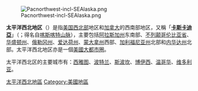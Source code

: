 {{About|一個橫跨美國與加拿大的區域|意義類似但僅指美國境內的區域|美國西北部}}
{{unreferenced|time=2019-05-16T10:19:50+00:00}}
{{Infobox settlement
| name                            = 太平洋西北地區<br/>Pacific Northwest<br/><br/><small>''「[[卡斯卡迪亞|卡斯卡迪亞]]」''<br/> '''''Cascadia'''''</small>
| image_skyline                   = {{Photomontage
| photo1a = Seattle Kerry Park Skyline.jpg
| photo2a = Palouse fields, Washington from Kamiak Butte.jpg
| photo2b = Snow covered mountains at Crater Lake (Unsplash).jpg
| photo3a = Vancouver ib.jpg
| photo4a = Black Tusk 1983.jpg
| photo4b = Cannon Beach (4947305591).jpg
| photo5a = Portland and Mt Hood.jpg
| size = 280
| spacing = 1
| color = Transparent
| border = 0
| foot_montage = Left-right from top: [[西雅圖|西雅圖]]天際線 and [[Mount_Rainier|Mount Rainier]], the [[Palouse|Palouse]], [[Crater_Lake|Crater Lake]], [[溫哥華|溫哥華]]天際線, [[the_Black_Tusk|the Black Tusk]], [[Cannon_Beach,_Oregon|Cannon Beach]], [[Portland,_Oregon|Portland]]天際線
}}
| imagesize                       = 
| image_caption                   = 
| image_flag                      = Flag of Cascadia.svg
| flag_size                       = 150px
| flag_alt                        = Doug Flag
| flag_border                     = Doug Flag
| image_blank_emblem              = 
| blank_emblem_type               = 
| blank_emblem_size               = 
| blank_emblem_alt                = 
| motto                           = 
| map_alt                         = 
| map_caption                     = 
| subdivision_type                = Composition
| subdivision_name                = {{Unbulleted list|list_style=line-height: inherit;
 | [[British_Columbia|British Columbia]], [[Idaho|Idaho]], [[Oregon|Oregon]], [[Washington_(state)|Washington]]|''sometimes'': [[Southeastern_Alaska|Southeastern Alaska]], [[Northern_California|Northern California]], [[Western_Montana|Western Montana]], [[Yukon|Yukon]]
 }}
| subdivision_type1               = Largest metropolitan areas
| subdivision_type2               = Largest city
| subdivision_type3               = 
| subdivision_name1               = {{Unbulleted list|list_style=line-height: inherit;
 | [[大西雅圖|大西雅圖]]|[[大溫哥華|大溫哥華]]|[[大波特蘭|大波特蘭]]
 }}
| subdivision_name2               = 
| subdivision_name3               = 
| unit_pref                       = US<!-- or UK -->
<!-- ALL fields with measurements have automatic unit conversion -->
<!-- for references: use <ref> tags -->
| area_footnotes                  = 
| area_total_sq_mi                = 
| area_land_sq_mi                 = 
| area_water_sq_mi                = 
| area_water_percent              = 
| area_rank                       = <!-- square miles -->
| population_total                = 
| population_as_of                = 
| population_footnotes            = 
| population_density_sq_mi        = 
| population_density_sq_km        = 
| population_demonym              = 
| demographics_type1              = 
| demographics_type2              = 
| demographics1_footnotes         = 
| demographics1_title1            = 
| demographics1_title2            = 
| unemployment_rate               = 
| blank_name_sec1                 = 
| blank_info_sec1                 = 
| demographics1_info1             = 
| demographics1_info2             = 
| short_description               = Region that includes parts of Canada and the United States
| official_name                   = 
}}
[[File:Pacnorthwest-incl-SEAlaska.png|right]]

'''太平洋西北地区'''（{{lang-en|'''Pacific Northwest'''}}）是指[[美国|美国]][[美國西北部|西北部]]地区和[[加拿大|加拿大]]的西南部地区，又稱「'''[[卡斯卡迪亞|卡斯卡迪亞]]'''」（{{lang|en|Cascadia}}；得名自[[喀斯喀特山脉|喀斯喀特山脉]]），主要包括[[阿拉斯加州|阿拉斯加州]]东南部、[[不列颠哥伦比亚省|不列颠哥伦比亚省]]、[[华盛顿州|华盛顿州]]、[[俄勒冈州|俄勒冈州]]、[[爱达荷州|爱达荷州]]、[[蒙大拿州|蒙大拿州]]西部、[[加利福尼亚州|加利福尼亚州]]北部和[[内华达州|内华达州]]北部。太平洋西北地区亦是一個[[美國大都市圈|美國大都市圈]]。

太平洋西北区的主要城市有：[[西雅图_(华盛顿州)|西雅图]]、[[波特兰_(俄勒冈州)|波特兰]]、[[斯波坎_(华盛顿州)|斯波坎]]、[[博伊西_(爱达荷州)|博伊西]]、[[温哥华|温哥华]]、[[维多利亚_(不列颠哥伦比亚省)|维多利亚]]。

{{美國地區}}
{{美國大都市圈}}
{{Authority control}}
{{US-geo-stub}}

[[Category:太平洋西北地區|]]
[[Category:美國地區|Category:美國地區]]